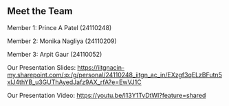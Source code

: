 ## Meet the Team

Member 1: Prince A Patel (24110248)

Member 2: Monika Nagliya (24110209)

Member 3: Arpit Gaur (24110052)

Our Presentation Slides: <https://iitgnacin-my.sharepoint.com/:p:/g/personal/24110248_iitgn_ac_in/EXzgf3qELzBFutn5xlJ4thYB_u3GUThAyedJafz9AX_rfA?e=EwVJ1C>

Our Presentation Video: <https://youtu.be/I13Y1TvDtWI?feature=shared>